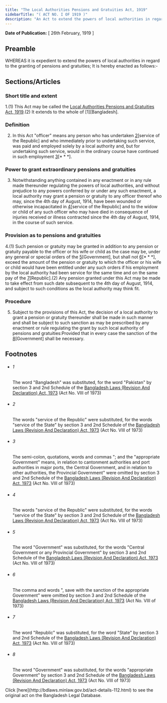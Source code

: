```yaml
---
title: "The Local Authorities Pensions and Gratuities Act, 1919"
sidebarTitle: "( ACT NO. I OF 1919 )"
description: "An Act to extend the powers of local authorities in regard to the granting of pensions and gratuities."
---
```


**Date of Publication:** [ 26th February, 1919 ]

## Preamble

WHEREAS it is expedient to extend the powers of local authorities in regard to the granting of pensions and gratuities; It is hereby enacted as follows:-

## Sections/Articles

### Short title and extent

1.(1) This Act may be called the [Local Authorities Pensions and Gratuities Act, 1919](/laws/volume-7/act-112 "Local Authorities Pensions and Gratuities Act, 1919").(2) It extends to the whole of [1][Bangladesh].

### Definition

2. In this Act "officer" means any person who has undertaken [2](1)[service of the Republic] and who immediately prior to undertaking such service, was paid and employed solely by a local authority and, but for undertaking such service, would in the ordinary course have continued in such employment [3](2)[\* \* \*].

### Power to grant extraordinary pensions and gratuities

3. Notwithstanding anything contained in any enactment or in any rule made thereunder regulating the powers of local authorities, and without prejudice to any powers conferred by or under any such enactment, a local authority may grant a pension or gratuity to any officer thereof who may, since the 4th day of August, 1914, have been wounded or otherwise incapacitated in [4](1)[service of the Republic] and to the widow or child of any such officer who may have died in consequence of injuries received or illness contracted since the 4th day of August, 1914, in the course of such service.

### Provision as to pensions and gratuities

4.(1) Such pension or gratuity may be granted in addition to any pension or gratuity payable to the officer or his wife or child as the case may be, under any general or special orders of the [5](1)[Government], but shall not [6](2)[\* \* \*], exceed the amount of the pension or gratuity to which the officer or his wife or child would have been entitled under any such orders if his employment by the local authority had been service for the same time and on the same pay of the [7](3)[Republic].(2) Any pension granted under this Act may be made to take effect from such date subsequent to the 4th day of August, 1914, and subject to such conditions as the local authority may think fit.

### Procedure

5. Subject to the provisions of this Act, the decision of a local authority to grant a pension or gratuity thereunder shall be made in such manner and shall be subject to such sanction as may be prescribed by any enactment or rule regulating the grant by such local authority of pensions and gratuities:Provided that in every case the sanction of the [8](1)[Government] shall be necessary.

## Footnotes

- ###### 1

  The word "Bangladesh" was substituted, for the word "Pakistan" by section 3 and 2nd Schedule of the [Bangladesh Laws (Revision And Declaration) Act, 1973](/laws/volume-17/act-430 "Bangladesh Laws (Revision And Declaration) Act, 1973") (Act No. VIII of 1973)

- ###### 2

  The words "service of the Republic" were substituted, for the words "service of the State" by section 3 and 2nd Schedule of the [Bangladesh Laws (Revision And Declaration) Act, 1973](/laws/volume-17/act-430 "Bangladesh Laws (Revision And Declaration) Act, 1973") (Act No. VIII of 1973)

- ###### 3

  The semi-colon, quotations, words and commas "; and the "appropriate Government" means, in relation to cantonment authorities and port authorities in major ports, the Central Government, and in relation to other authorities, the Provincial Government" were omitted by section 3 and 2nd Schedule of the [Bangladesh Laws (Revision And Declaration) Act, 1973](/laws/volume-17/act-430 "Bangladesh Laws (Revision And Declaration) Act, 1973") (Act No. VIII of 1973)

- ###### 4

  The words "service of the Republic" were substituted, for the words "service of the State" by section 3 and 2nd Schedule of the [Bangladesh Laws (Revision And Declaration) Act, 1973](/laws/volume-17/act-430 "Bangladesh Laws (Revision And Declaration) Act, 1973") (Act No. VIII of 1973)

- ###### 5

  The word "Government" was substituted, for the words "Central Government or any Provincial Government" by section 3 and 2nd Schedule of the [Bangladesh Laws (Revision And Declaration) Act, 1973](/laws/volume-17/act-430 "Bangladesh Laws (Revision And Declaration) Act, 1973") (Act No. VIII of 1973)

- ###### 6

  The comma and words ", save with the sanction of the appropriate Government" were omitted by section 3 and 2nd Schedule of the [Bangladesh Laws (Revision And Declaration) Act, 1973](/laws/volume-17/act-430 "Bangladesh Laws (Revision And Declaration) Act, 1973") (Act No. VIII of 1973)

- ###### 7

  The word "Republic" was substituted, for the word "State" by section 3 and 2nd Schedule of the [Bangladesh Laws (Revision And Declaration) Act, 1973](/laws/volume-17/act-430 "Bangladesh Laws (Revision And Declaration) Act, 1973") (Act No. VIII of 1973)

- ###### 8

  The word "Government" was substituted, for the words "appropriate Government" by section 3 and 2nd Schedule of the [Bangladesh Laws (Revision And Declaration) Act, 1973](/laws/volume-17/act-430 "Bangladesh Laws (Revision And Declaration) Act, 1973") (Act No. VIII of 1973)

<Note>
  Click [here](http://bdlaws.minlaw.gov.bd/act-details-112.html) to see the original act on the Bangladesh Legal Database.
</Note>
